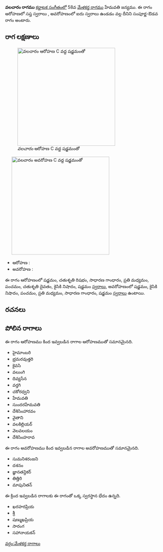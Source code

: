 {{Infobox ragam
	| name          	= వలచారం
	| synonym	    	= 
	| mela          	= 
	| chakra        	= 
	| janaka        	= 
	| type          	= సంపూర్ణ-ఔడవ
	| arohanam      	= {{svaraC|S|R2|G2|M2|P|D2|N2|S'}} 
	| avarohanam    	= {{svaraC|S'|N2|P|M2|G2|S}}
	| jeeva         	=
	| chhaya        	=
	| nyasa         	=
	| vishesha      	= 
	| equivalent  		= 
}}
{{కర్ణాటక సంగీత రాగాలు}}
'''వలచారం రాగము''' [[కర్ణాటక సంగీతం]]లో 58వ [[మేళకర్త రాగము]] హేమవతి జన్యము.  ఈ రాగం ఆరోహణలో సప్త స్వరాలు , అవరోహణంలో ఐదు స్వరాలు ఉండడం వల్ల దీనిని సంపూర్ణ-ఔడవ రాగం అంటారు.


==రాగ లక్షణాలు==
[[Image:valacaram_ar_kb2wiki.png|thumb|right|316px|''వలచారం'' ఆరోహణ C వద్ద షడ్జమంతో]]
	[[Image:valacaram_av_kb2wiki.png|thumb|right|316px|''వలచారం'' అవరోహణ C వద్ద షడ్జమంతో]]

* ఆరోహణ : {{svaraC|S|R2|G2|M2|P|D2|N2|S'}} 
* అవరోహణ : {{svaraC|S'|N2|P|M2|G2|S}}

ఈ రాగం ఆరోహణంలో షడ్జమం, చతుశృతి రిషభం, సాధారణ  గాంధారం, ప్రతి మధ్యమం, పంచమం, చతుశృతి దైవతం, కైసికి నిషాదం, షడ్జమం [[స్వరాలు]], అవరోహణంలో షడ్జమం, కైసికి నిషాదం, పంచమం, ప్రతి మధ్యమం, సాధారణ  గాంధారం, షడ్జమం [[స్వరాలు]] ఉంటాయి.

==రచనలు==



==పోలిన రాగాలు==
ఈ రాగం ఆరోహణము కింద ఇవ్వబడిన రాగాల ఆరోహణముతో సమానమైనది.
* హైమాంబరి
* భ్రమరవుత్తరి
* కైవసి
* వలుంగి
* దివ్యసేన
* వర్తగి
* చకోరధ్వని
* హేమవతి
* సుందరహేమవతి
* దేశిసింహారవం
* వైతాని
* వలకిల్లియర్
* వెలవలయం
* దేశిసింహరావ

ఈ రాగం అవరోహణము కింద ఇవ్వబడిన రాగాల అవరోహణముతో సమానమైనది.
* సుమనిశరంజని
* దశనం
* జ్ఞానతన్దికర్
* తిత్తిరి
* మాపునితన్

ఈ క్రింద ఇవ్వబడిన రాగాలకు ఈ రాగంతో ఒక్క స్వరస్థాన భేదం ఉన్నది.
* ఖరహరప్రియ
* శ్రీ
* షణ్ముఖప్రియ
* సారంగ
* సహానాయకన్



[[వర్గం:మేళకర్త రాగాలు]]